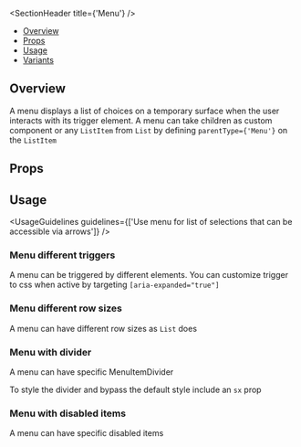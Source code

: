 
<Meta of={MenuStories} />

<SectionHeader title={'Menu'} />

- [Overview](#overview)
- [Props](#props)
- [Usage](#usage)
- [Variants](#variants)

## Overview

A menu displays a list of choices on a temporary surface when the user interacts with its trigger element. A menu can take children as custom component or any `ListItem` from `List` by defining `parentType={'Menu'}` on the `ListItem`

## Props

<ArgTypes of={Menu} />

## Usage

<UsageGuidelines
  guidelines={['Use menu for list of selections that can be accessible via arrows']}
/>

### Menu different triggers

A menu can be triggered by different elements. You can customize trigger to css when active by targeting `[aria-expanded="true"]`

<Canvas of={MenuStories.MenuTriggers} />

### Menu different row sizes

A menu can have different row sizes as `List` does

<Canvas of={MenuStories.MenuComponents} />

### Menu with divider

A menu can have specific MenuItemDivider

<Tip>To style the divider and bypass the default style include an `sx` prop</Tip>

<Canvas of={MenuStories.MenuItemDividerStory} />

### Menu with disabled items

A menu can have specific disabled items

<Canvas of={MenuStories.MenuDisabledKeys} />
